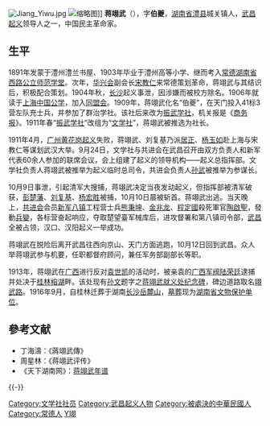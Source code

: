 [[File:Jiang_Yiwu.jpg|thumb]]
[[File:Changsha_Yuelu_Shan_Jiang_Yiwu_Mu_2014.03.04_09-53-19.jpg|缩略图]]]]
'''蒋翊武'''（{{bd|1885年||1913年|catIdx=J蒋}}），字'''伯夔'''，[[湖南省|湖南省]][[澧县|澧县]]城关镇人，[[武昌起义|武昌起义]]领导人之一，中国民主革命家。

==生平==
1891年发蒙于澧州澧兰书屋、1903年毕业于澧州高等小学、继而考入[[常德|常德]][[湖南省西路公立师范学堂|湖南省西路公立师范学堂]]。次年，[[华兴会|华兴会]]副会长[[宋教仁|宋教仁]]来常德策划革命，蒋翊武与其结识后，积极配合策划。1904年秋，[[长沙|长沙]]起义事泄，因涉嫌而被校方除名。1906年就读于[[上海|上海]][[中国公学|中国公学]]，加入[[同盟会|同盟会]]。1909年，蒋翊武化名“伯夔”，在天门投入41标3营左队充士兵，并参加了群治学社。该社后来改为[[振武学社|振武学社]]，机关报是《[[商务报|商务报]]》。1911年春“[[振武学社|振武学社]]”改组为“[[文学社|文学社]]”，蒋翊武被推选为社长。

1911年4月，[[广州|广州]][[黄花岗起义|黄花岗起义]]失败，蒋翊武、刘复基乃派[[居正|居正]]、[[杨玉如|杨玉如]]赴上海与宋教仁等谋划武汉大举。9月24日，文学社与共进会在武昌召开由双方负责人和新军代表60余人参加的联席会议，会上组建了起义的领导机构——起义总指挥部。文学社负责人蒋翊武被推举为起义临时总司令，共进会负责人[[孙武_(民国)|孙武]]被推举为参谋长。

10月9日事泄，引起清军大搜捕，蒋翊武决定当夜发动起义，但指挥部被清军破获，[[彭楚藩|彭楚藩]]、[[刘复基|刘复基]]、[[杨宏胜|杨宏胜]]被捕，10月10日晨被斩首。蒋翊武出逃。当天晚上，[[共进会|共进会]]会员[[陆军第八镇|新军八镇]]工程营士兵[[熊秉坤|熊秉坤]]、[[金兆龙|金兆龙]]、[[程定國|程定國]]殺死軍官[[陶啟聖|陶啟聖]]，發動[[兵變|兵變]]，各标营奋起响应，夺取楚望臺军械库后，进攻督署和第八镇司令部，[[武昌|武昌]]全被占领，汉口、汉阳起义一举成功。

蒋翊武在脱险后离开武昌往西向京山、天门方面逃跑，10月12日回到武昌。众人举蒋翊武参与机要，任职都督府顾问，兼任军务部副部长等职。

1913年，蒋翊武在[[广西|广西]]进行反对[[袁世凯|袁世凯]]的活动时，被亲袁的[[广西军阀|广西军阀]][[陆荣廷|陆荣廷]]逮捕并处决于[[桂林市|桂林]][[榕湖|榕湖]]畔。该处现有[[孙文|孙文]]题字之[[蒋翊武就义处纪念碑|蒋翊武就义处纪念碑]]，碑边道路取名[[翊武路|翊武路]]。1916年9月，自桂林迁葬于湖南[[长沙市|长沙]][[岳麓山|岳麓山]]，[[蒋翊武墓|墓葬]]现为[[湖南省文物保护单位|湖南省文物保护单位]]。

==參考文献==
{{commonscat|Jiang Yiwu}}
* 丁海濤：《蔣翊武傳》
* 周星林：《蒋翊武评传》
* 《天下湖南网》：[http://www.txhn.net/hnzt/hxmrnp/201012/t20101202_8592.htm 蒋翊武年谱] {{Wayback|url=http://www.txhn.net/hnzt/hxmrnp/201012/t20101202_8592.htm |date=20190917024512 }}

{{-}}
{{並稱|辛亥革命之「首義三武」| [[孫武_(民國)|孫　武]] - [[張振武|張振武]] - [[蒋翊武|蒋翊武]] }}
{{规范控制}}
{{DEFAULTSORT:Jiang蔣}}
[[Category:文学社社员|Category:文学社社员]]
[[Category:武昌起义人物|Category:武昌起义人物]]
[[Category:被處決的中華民國人|Category:被處決的中華民國人]]
[[Category:常德人|Category:常德人]]
[[Category:蔣姓|Y翊]]